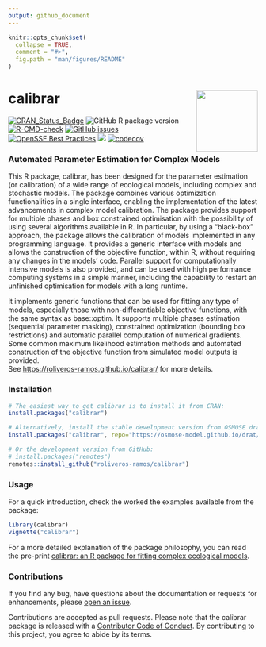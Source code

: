 ```yaml
---
output: github_document
---
```


<!-- README.md is generated from README.Rmd. Please edit that file -->

```r
knitr::opts_chunk$set(
  collapse = TRUE,
  comment = "#>",
  fig.path = "man/figures/README"
)
```

# calibrar <a href="https://roliveros-ramos.github.io/calibrar/"><img src="man/figures/logo_small.png" align="right" height="124" /></a>

<!-- badges: start -->
[![CRAN_Status_Badge](http://www.r-pkg.org/badges/version/calibrar)](https://CRAN.R-project.org/package=calibrar)
![GitHub R package version](https://img.shields.io/github/r-package/v/roliveros-ramos/calibrar?label=GitHub)
[![R-CMD-check](https://github.com/roliveros-ramos/calibrar/actions/workflows/R-CMD-check.yaml/badge.svg)](https://github.com/roliveros-ramos/calibrar/actions/workflows/R-CMD-check.yaml)
[![GitHub issues](https://img.shields.io/github/issues/roliveros-ramos/calibrar)](https://github.com/roliveros-ramos/calibrar/issues)
[![OpenSSF Best Practices](https://www.bestpractices.dev/projects/2132/badge)](https://www.bestpractices.dev/projects/2132)
[![](http://cranlogs.r-pkg.org/badges/calibrar)](https://CRAN.R-project.org/package=calibrar)
[![codecov](https://codecov.io/gh/roliveros-ramos/calibrar/graph/badge.svg?token=HELOL3WS4G)](https://app.codecov.io/gh/roliveros-ramos/calibrar)
<!-- badges: end -->

### Automated Parameter Estimation for Complex Models 

This R package, calibrar, has been designed for the parameter estimation (or calibration) of a wide range of ecological models, including complex and stochastic models. The package combines various optimization functionalities in a single interface, enabling the implementation of the latest advancements in complex model calibration. The package provides support for multiple phases and box constrained optimisation with the possibility of using several algorithms available in R. In particular, by using a “black-box” approach, the package allows the calibration of models implemented in any programming language. It provides a generic interface with models and allows the construction of the objective function, within R, without requiring any changes in the models' code. Parallel support for computationally intensive models is also provided, and can be used with high performance computing systems in a simple manner, including the capability to restart an unfinished optimisation for models with a long runtime.

  It implements generic functions that can be used for fitting any type of models, especially those with non-differentiable objective functions, with the same syntax as base::optim. 
  It supports multiple phases estimation (sequential parameter masking), constrained optimization (bounding box restrictions) and automatic parallel computation of numerical gradients. 
  Some common maximum likelihood estimation methods and automated construction of the objective function from simulated model outputs is provided.  
  See <https://roliveros-ramos.github.io/calibrar/> for more details.

### Installation

```r
# The easiest way to get calibrar is to install it from CRAN:
install.packages("calibrar")

# Alternatively, install the stable development version from OSMOSE drat repository:
install.packages("calibrar", repo="https://osmose-model.github.io/drat/")

# Or the development version from GitHub:
# install.packages("remotes")
remotes::install_github("roliveros-ramos/calibrar")
```

### Usage

For a quick introduction, check the worked the examples available from the package:

```r
library(calibrar)
vignette("calibrar")
```

For a more detailed explanation of the package philosophy, you can read the pre-print [calibrar: an R package for fitting complex ecological models][publication].

### Contributions

If you find any bug, have questions about the documentation or requests for enhancements, please [open an issue][issues].

Contributions are accepted as pull requests. 
Please note that the calibrar package is released with a [Contributor Code of Conduct](https://www.contributor-covenant.org/version/2/1/code_of_conduct/). By contributing to this project, you agree to abide by its terms. 


[publication]: https://doi.org/10.1111/2041-210X.14452
[issues]: https://github.com/roliveros-ramos/calibrar/issues
